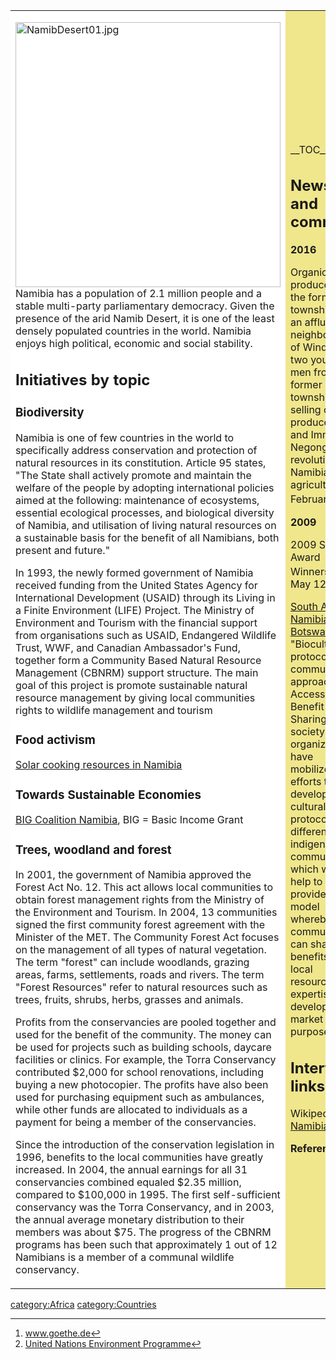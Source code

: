 {| cellpadding="8" cellspacing="0"
|- valign="top" 
| style="background:white" width="52%"|
[[File:NamibDesert01.jpg|424px]]<br clear=left>

Namibia has a population of 2.1 million people and a stable multi-party parliamentary democracy. Given the presence of the arid Namib Desert, it is one of the least densely populated countries in the world. Namibia enjoys high political, economic and social stability. {{W|Namibia}}

== Initiatives by topic ==

=== Biodiversity ===

Namibia is one of few countries in the world to specifically address conservation and protection of natural resources in its constitution. Article 95 states, "The State shall actively promote and maintain the welfare of the people by adopting international policies aimed at the following: maintenance of ecosystems, essential ecological processes, and biological diversity of Namibia, and utilisation of living natural resources on a sustainable basis for the benefit of all Namibians, both present and future."

In 1993, the newly formed government of Namibia received funding from the United States Agency for International Development (USAID) through its Living in a Finite Environment (LIFE) Project. The Ministry of Environment and Tourism with the financial support from organisations such as USAID, Endangered Wildlife Trust, WWF, and Canadian Ambassador's Fund, together form a Community Based Natural Resource Management (CBNRM) support structure. The main goal of this project is promote sustainable natural resource management by giving local communities rights to wildlife management and tourism {{W|Namibia#Communal_Wildlife_Conservancies}}

=== Food activism ===

[[Wikia:solarcooking:Namibia|Solar cooking resources in Namibia]]

=== Towards Sustainable Economies ===

[http://www.bignam.org/ BIG Coalition Namibia], BIG = Basic Income Grant

=== Trees, woodland and forest ===

In 2001, the government of Namibia approved the Forest Act No. 12. This act allows local communities to obtain forest management rights from the Ministry of the Environment and Tourism. In 2004, 13 communities signed the first community forest agreement with the Minister of the MET. The Community Forest Act focuses on the management of all types of natural vegetation. The term "forest" can include woodlands, grazing areas, farms, settlements, roads and rivers. The term "Forest Resources" refer to natural resources such as trees, fruits, shrubs, herbs, grasses and animals.

Profits from the conservancies are pooled together and used for the benefit of the community. The money can be used for projects such as building schools, daycare facilities or clinics. For example, the Torra Conservancy contributed $2,000 for school renovations, including buying a new photocopier. The profits have also been used for purchasing equipment such as ambulances,  while other funds are allocated to individuals as a payment for being a member of the conservancies.

Since the introduction of the conservation legislation in 1996, benefits to the local communities have greatly increased. In 2004, the annual earnings for all 31 conservancies combined equaled $2.35 million, compared to $100,000 in 1995. The first self-sufficient conservancy was the Torra Conservancy, and in 2003, the annual average monetary distribution to their members was about $75. The progress of the CBNRM programs has been such that approximately 1 out of 12 Namibians is a member of a communal wildlife conservancy. {{W|Communal Wildlife Conservancies in Namibia}}

| style="background:khaki" |

__TOC__

== News and comment ==

'''2016''' 

Organic produce from the former township. In an affluent neighborhood of Windhoek, two young men from the former township are selling organic produce. John and Immanuel Negongo are revolutionizing Namibian agriculture. February <ref>[http://www.goethe.de/ins/cz/prj/fup/en15187303.htm www.goethe.de]</ref>

'''2009''' 

2009 SEED Award Winners, <ref>[http://www.unep.org/Documents.Multilingual/Default.asp?DocumentID=585&ArticleID=6164&l=en&t=long United Nations Environment Programme]</ref> May 12

[[South Africa]], [[Namibia]] and [[Botswana]]: "Biocultural protocols - community approaches to Access and Benefit Sharing". Civil society organizations have mobilized efforts to develop bio-cultural protocols with different local indigenous communities which will help to provide a model whereby local communities can share the benefits if local resources and expertise are developed for market purposes.

== Interwiki links ==

Wikipedia: [[wikipedia:Namibia|Namibia]]


'''References'''
{{Attrib sca ref|Namibia}}
<references/>
|}


{{scaendmenu}}
[[category:Africa]]
[[category:Countries]]